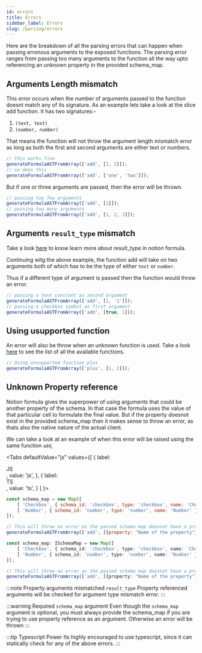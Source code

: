 ```yaml
---
id: errors
title: Errors
sidebar_label: Errors
slug: /parsing/errors
---
```



Here are the breakdown of all the parsing errors that can happen when passing erronous arguments to the exposed functions. The parsing error ranges from passing too many arguments to the function all the way upto referencing an unknown property in the provided schema_map.

## Arguments Length mismatch

This error occurs when the number of arguments passed to the function doesnt match any of its signature. As an example lets take a look at the slice add function. It has two signatures:-

1. `(text, text)`
2. `(number, number)`

That means the function will not throw the argument length mismatch error as long as both the first and second arguments are either text or numbers.

```js
// this works fine
generateFormulaASTFromArray(['add', [1, 2]]);
// so does this
generateFormulaASTFromArray(['add', ['one', 'two']]);
```

But if one or three arguments are passed, then the error will be thrown.

```js
// passing too few arguments
generateFormulaASTFromArray(['add', [1]]);
// passing too many arguments
generateFormulaASTFromArray(['add', [1, 2, 3]]);
```

## Arguments `result_type` mismatch

Take a look [here](../theory/notion_formula#result_type) to know learn more about result_type in notion formula.

Continuing witg the above example, the function add will take on two arguments both of which has to be the type of either `text` or `number`.

Thus if a different type of argument is passed then the function would throw an error.

```js
// passing a text constant as second argument
generateFormulaASTFromArray(['add', [1, '1']]);
// passing a checkbox symbol as first argument
generateFormulaASTFromArray(['add', [true, 1]]);
```

## Using usupported function

An error will also be throw when an unknown function is used. Take a look [here](../theory/notion_functions) to see the list of all the available functions.

```js
// Using unsupported function plus
generateFormulaASTFromArray(['plus', [1, 2]]);
```

## Unknown Property reference

Notion formula gives the superpower of using arguments that could be another property of the schema. In that case the formula uses the value of that particular cell to formulate the final value. But if the property doesnot exist in the provided schema_map then it makes sense to throw an error, as thats also the native nature of the actual client.

We can take a look at an example of when this error will be raised using the same function `add`,


<Tabs
  defaultValue="js"
  values={[
    { label: <div className="tab-item--JS">JS</div>, value: 'js', },
    { label: <div className="tab-item--TS">TS</div>, value: 'ts', }
  ]
}>
<TabItem value="js">

```js
const schema_map = new Map([
	[ 'Checkbox', { schema_id: 'checkbox', type: 'checkbox', name: 'Checkbox' } ],
	[ 'Number', { schema_id: 'number', type: 'number', name: 'Number' } ]
]);

// This will throw an error as the passed schema map doesnot have a property named "Name of the property"
generateFormulaASTFromArray(['add', [{property: "Name of the property"}, 1]], schema_map);
```

</TabItem>
<TabItem value="ts">

```ts
const schema_map: ISchemaMap = new Map([
	[ 'Checkbox', { schema_id: 'checkbox', type: 'checkbox', name: 'Checkbox' } ],
	[ 'Number', { schema_id: 'number', type: 'number', name: 'Number' } ]
]);

// This will throw an error as the passed schema map doesnot have a property named "Name of the property"
generateFormulaASTFromArray(['add', [{property: "Name of the property"}, 1]], schema_map);
```

</TabItem>
</Tabs>

:::note Property arguments mismatched `result_type`
Property referenced arguments will be checked for argument type mismatch error.
:::

:::warning Required `schema_map` argument
Even though the `schema_map` argument is optional, you must always provide the schema_map if you are trying to use property reference as an argument. Otherwise an error will be thrown 
:::

:::tip Typescript Power
Its highly encouraged to use typescript, since it can statically check for any of the above errors.
:::